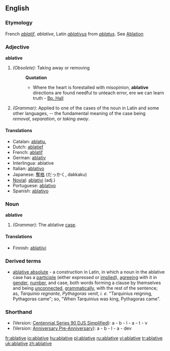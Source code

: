 ==English==

===Etymology===
French ''[[ablatif]]'', ''ablative'', Latin ''[[ablativus]]'' from ''[[ablatus]]''. See [[Ablation]]

===Adjective===
'''ablative'''

# ''(Obsolete):'' Taking away or removing
#:'''Quotation'''
#:*Where the heart is forestalled with misopinion, '''ablative''' directions are found needful to unteach error, ere we can learn truth - [[Bp. Hall]]
# ''(Grammar):'' Applied to one of the cases of the noun in Latin and some other languages, -- the fundamental meaning of the case being ''removal'', ''separation'', or ''taking away''.

====Translations====
{{rfc-trans}}
*Catalan: [[ablatiu]], {{m}}
*Dutch: [[ablatief]] {{m}}
*French: [[ablatif]] {{m}}
*German: [[ablativ]] {{m}}
*Interlingua: ablative
*Italian: [[ablativo]]
*Japanese: [[奪格]] (だっかく, dakkaku)
*[[Novial]]: [[ablativi]] (adj.)
*Portuguese: [[ablativo]]
*Spanish: [[ablativo]] {{m}}

===Noun===
'''ablative'''

# ''(Grammar):'' The ablative [[case]].

====Translations====
{{top}}
*Finnish: [[ablatiivi]]
{{bottom}}

===Derived terms===
*[[ablative absolute]] - a construction in Latin, in which a noun in the ablative case has a [[participle]] (either expressed or [[implied]]), [[agreeing]] with it in [[gender]], [[number]], and case, both words forming a clause by themselves and being [[unconnected]], [[grammatically]], with the rest of the sentence; as, ''Tarquinio regnante, Pythagoras venit'', ''i. e.'' "Tarquinius reigning, Pythagoras came"; so, "When Tarquinius was king, Pythagoras came".

===Shorthand===
* (Version: [http://en.wikipedia.org/wiki/Gregg_Shorthand#Centennial_Gregg_Shorthand Centennial],[http://en.wikipedia.org/wiki/Gregg_Shorthand#Series_90_Gregg_Shorthand  Series 90],[http://en.wikipedia.org/wiki/Gregg_Shorthand#Diamond_Jubilee_Gregg_Shorthand  DJS],[http://en.wikipedia.org/wiki/Gregg_Shorthand#Simplified_Gregg_Shorthand Simplified]): a - b - l - a - t - v
* (Version: [http://en.wikipedia.org/wiki/Gregg_Shorthand#Anniversary_Gregg_Shorthand Anniversary],[http://en.wikipedia.org/wiki/Gregg_Shorthand#Pre-Anniversary_Gregg_Shorthand Pre-Anniversary]): a - b - l - a - dev

[[fr:ablative]]
[[io:ablative]]
[[hu:ablative]]
[[pl:ablative]]
[[ru:ablative]]
[[vi:ablative]]
[[tr:ablative]]
[[uk:ablative]]
[[zh:ablative]]